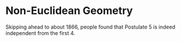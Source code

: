 Non-Euclidean Geometry
======================

Skipping ahead to about 1866, people found that Postulate 5 is indeed
independent from the first 4.
